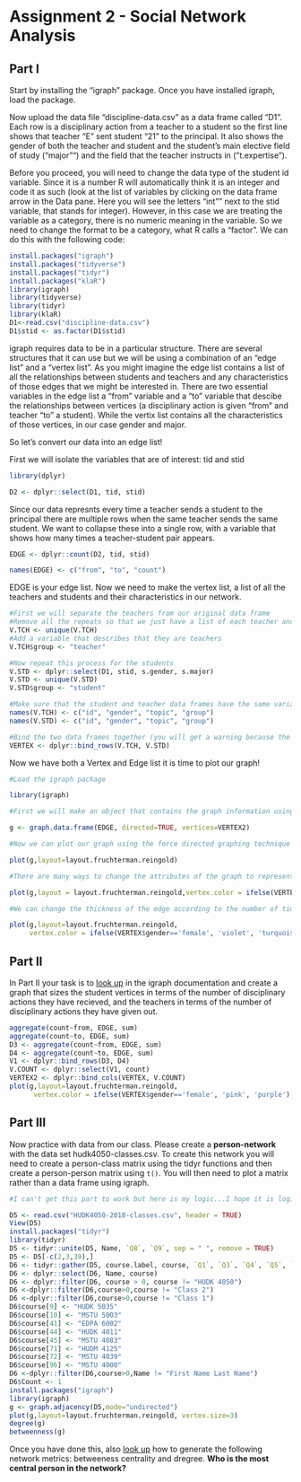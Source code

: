 # Assignment 2 - Social Network Analysis

## Part I
Start by installing the "igraph" package. Once you have installed igraph, load the package.

Now upload the data file "discipline-data.csv" as a data frame called "D1". Each row is a disciplinary action from a teacher to a student so the first line shows that teacher "E" sent student "21" to the principal. It also shows the gender of both the teacher and student and the student's main elective field of study ("major"") and the field that the teacher instructs in ("t.expertise").

Before you proceed, you will need to change the data type of the student id variable. Since it is a number R will automatically think it is an integer and code it as such (look at the list of variables by clicking on the data frame arrow in the Data pane. Here you will see the letters "int"" next to the stid variable, that stands for integer). However, in this case we are treating the variable as a category, there is no numeric meaning in the variable. So we need to change the format to be a category, what R calls a "factor". We can do this with the following code:

```r
install.packages("igraph")
install.packages("tidyverse")
install.packages("tidyr")
install.packages("klaR")
library(igraph)
library(tidyverse)
library(tidyr)
library(klaR)
D1<-read.csv("discipline-data.csv")
D1$stid <- as.factor(D1$stid)
```

igraph requires data to be in a particular structure. There are several structures that it can use but we will be using a combination of an "edge list" and a "vertex list". As you might imagine the edge list contains a list of all the relationships between students and teachers and any characteristics of those edges that we might be interested in. There are two essential variables in the edge list a "from" variable and a "to" variable that descibe the relationships between vertices (a disciplinary action is given "from" and teacher "to" a student). While the vertix list contains all the characteristics of those vertices, in our case gender and major.

So let's convert our data into an edge list!

First we will isolate the variables that are of interest: tid and stid

```r

library(dplyr)

D2 <- dplyr::select(D1, tid, stid)
```

Since our data represnts every time a teacher sends a student to the principal there are multiple rows when the same teacher sends the same student. We want to collapse these into a single row, with a variable that shows how many times a teacher-student pair appears.

```r


EDGE <- dplyr::count(D2, tid, stid)

names(EDGE) <- c("from", "to", "count")
```

EDGE is your edge list. Now we need to make the vertex list, a list of all the teachers and students and their characteristics in our network.

```r

#First we will separate the teachers from our original data frame
#Remove all the repeats so that we just have a list of each teacher and their characteristics
V.TCH <- unique(V.TCH)
#Add a variable that describes that they are teachers
V.TCH$group <- "teacher"

#Now repeat this process for the students
V.STD <- dplyr::select(D1, stid, s.gender, s.major)
V.STD <- unique(V.STD)
V.STD$group <- "student"

#Make sure that the student and teacher data frames have the same variables names
names(V.TCH) <- c("id", "gender", "topic", "group")
names(V.STD) <- c("id", "gender", "topic", "group")

#Bind the two data frames together (you will get a warning because the teacher data frame has 5 types of id (A,B,C,D,E) and the student has 25 (1-30), this isn't a problem)
VERTEX <- dplyr::bind_rows(V.TCH, V.STD)

```

Now we have both a Vertex and Edge list it is time to plot our graph!

```r
#Load the igraph package

library(igraph)

#First we will make an object that contains the graph information using our two dataframes EDGE and VERTEX. Notice that we have made "directed = TRUE" - our graph is directed since discipline is being given from a teacher to a student.

g <- graph.data.frame(EDGE, directed=TRUE, vertices=VERTEX2)

#Now we can plot our graph using the force directed graphing technique - our old friend Fruchertman-Reingold!

plot(g,layout=layout.fruchterman.reingold)

#There are many ways to change the attributes of the graph to represent different characteristics of the newtork. For example, we can color the nodes according to gender.

plot(g,layout = layout.fruchterman.reingold,vertex.color = ifelse(VERTEX$gender=='female', 'violet', 'turquoise'))

#We can change the thickness of the edge according to the number of times a particular teacher has sent a particular student to the principal.

plot(g,layout=layout.fruchterman.reingold, 
     vertex.color = ifelse(VERTEX$gender=='female', 'violet', 'turquoise'), edge.width=EDGE$count)
````

## Part II

In Part II your task is to [look up](http://igraph.org/r/) in the igraph documentation and create a graph that sizes the student vertices in terms of the number of disciplinary actions they have recieved, and the teachers in terms of the number of disciplinary actions they have given out.
```r
aggregate(count~from, EDGE, sum)
aggregate(count~to, EDGE, sum)
D3 <- aggregate(count~from, EDGE, sum)
D4 <- aggregate(count~to, EDGE, sum)
V1 <- dplyr::bind_rows(D3, D4)
V.COUNT <- dplyr::select(V1, count)
VERTEX2 <- dplyr::bind_cols(VERTEX, V.COUNT)
plot(g,layout=layout.fruchterman.reingold, 
      vertex.color = ifelse(VERTEX$gender=='female', 'pink', 'purple'), edge.width=EDGE$count,vertex.size=VERTEX2$count*2)
```



## Part III

Now practice with data from our class. Please create a **person-network** with the data set hudk4050-classes.csv. To create this network you will need to create a person-class matrix using the tidyr functions and then create a person-person matrix using `t()`. You will then need to plot a matrix rather than a data frame using igraph.

```r

#I can't get this part to work but here is my logic...I hope it is logical! 

D5 <- read.csv("HUDK4050-2018-classes.csv", header = TRUE)
View(D5)
install.packages("tidyr")
library(tidyr)
D5 <- tidyr::unite(D5, Name, `Q8`, `Q9`, sep = " ", remove = TRUE)
D5 <- D5[-c(2,3,39),]
D6 <- tidyr::gather(D5, course.label, course, `Q1`, `Q3`, `Q4`, `Q5`, `Q6`, `Q7`, na.rm = TRUE, convert = FALSE)
D6 <- dplyr::select(D6, Name, course)
D6 <- dplyr::filter(D6, course > 0, course != "HUDK 4050")
D6 <-dplyr::filter(D6,course>0,course != "Class 2")
D6 <-dplyr::filter(D6,course>0,course != "Class 1")
D6$course[9] <- "HUDK 5035"
D6$course[10] <- "MSTU 5003"
D6$course[41] <- "EDPA 6002"
D6$course[44] <- "HUDK 4011"
D6$course[45] <- "MSTU 4083"
D6$course[71] <- "HUDM 4125"
D6$course[72] <- "MSTU 4039"
D6$course[96] <- "MSTU 4000"
D6 <-dplyr::filter(D6,course>0,Name != "First Name Last Name")
D6$Count <- 1
install.packages("igraph")
library(igraph)
g <- graph.adjacency(D5,mode="undirected")
plot(g,layout=layout.fruchterman.reingold, vertex.size=3)
degree(g)
betweenness(g)
```


Once you have done this, also [look up](http://igraph.org/r/) how to generate the following network metrics: betweeness centrality and dregree. **Who is the most central person in the network?**

